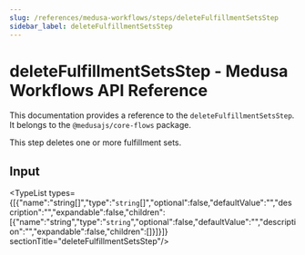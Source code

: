 ```yaml
---
slug: /references/medusa-workflows/steps/deleteFulfillmentSetsStep
sidebar_label: deleteFulfillmentSetsStep
---
```



# deleteFulfillmentSetsStep - Medusa Workflows API Reference

This documentation provides a reference to the `deleteFulfillmentSetsStep`. It belongs to the `@medusajs/core-flows` package.

This step deletes one or more fulfillment sets.

## Input

<TypeList types={[{"name":"string[]","type":"`string`[]","optional":false,"defaultValue":"","description":"","expandable":false,"children":[{"name":"string","type":"`string`","optional":false,"defaultValue":"","description":"","expandable":false,"children":[]}]}]}  sectionTitle="deleteFulfillmentSetsStep"/>

